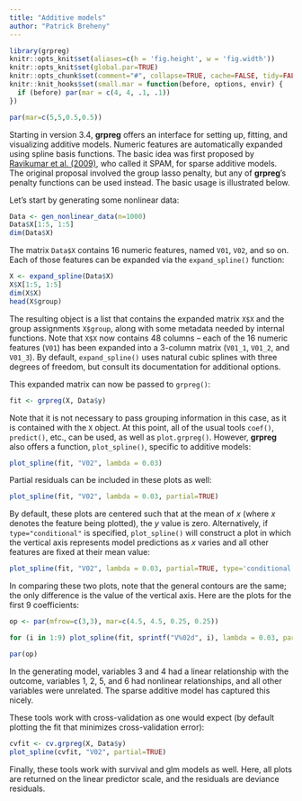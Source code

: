 ```yaml
---
title: "Additive models"
author: "Patrick Breheny"
---
```

  
```r
library(grpreg)
knitr::opts_knit$set(aliases=c(h = 'fig.height', w = 'fig.width'))
knitr::opts_knit$set(global.par=TRUE)
knitr::opts_chunk$set(comment="#", collapse=TRUE, cache=FALSE, tidy=FALSE)
knitr::knit_hooks$set(small.mar = function(before, options, envir) {
  if (before) par(mar = c(4, 4, .1, .1))
})
```
```r
par(mar=c(5,5,0.5,0.5))
```

Starting in version 3.4, **grpreg** offers an interface for setting up, fitting, and visualizing additive models. Numeric features are automatically expanded using spline basis functions. The basic idea was first proposed by [Ravikumar et al. (2009)](https://doi.org/10.1111/j.1467-9868.2009.00718.x), who called it SPAM, for sparse additive models. The original proposal involved the group lasso penalty, but any of **grpreg**'s penalty functions can be used instead. The basic usage is illustrated below.

Let's start by generating some nonlinear data:

```r
Data <- gen_nonlinear_data(n=1000)
Data$X[1:5, 1:5]
dim(Data$X)
```

The matrix `Data$X` contains 16 numeric features, named `V01`, `V02`, and so on. Each of those features can be expanded via the `expand_spline()` function:

```r
X <- expand_spline(Data$X)
X$X[1:5, 1:5]
dim(X$X)
head(X$group)
```

The resulting object is a list that contains the expanded matrix `X$X` and the group assignments `X$group`, along with some metadata needed by internal functions. Note that `X$X` now contains 48 columns -- each of the 16 numeric features (`V01`) has been expanded into a 3-column matrix (`V01_1`, `V01_2`, and `V01_3`). By default, `expand_spline()` uses natural cubic splines with three degrees of freedom, but consult its documentation for additional options.

This expanded matrix can now be passed to `grpreg()`:

```r
fit <- grpreg(X, Data$y)
```

Note that it is not necessary to pass grouping information in this case, as it is contained with the `X` object. At this point, all of the usual tools `coef()`, `predict()`, etc., can be used, as well as `plot.grpreg()`. However, **grpreg** also offers a function, `plot_spline()`, specific to additive models:

```r
plot_spline(fit, "V02", lambda = 0.03)
```

Partial residuals can be included in these plots as well:

```r
plot_spline(fit, "V02", lambda = 0.03, partial=TRUE)
```

By default, these plots are centered such that at the mean of $x$ (where $x$ denotes the feature being plotted), the $y$ value is zero. Alternatively, if `type="conditional"` is specified, `plot_spline()` will construct a plot in which the vertical axis represents model predictions as $x$ varies and all other features are fixed at their mean value:

```r
plot_spline(fit, "V02", lambda = 0.03, partial=TRUE, type='conditional')
```

In comparing these two plots, note that the general contours are the same; the only difference is the value of the vertical axis. Here are the plots for the first 9 coefficients:

```r
op <- par(mfrow=c(3,3), mar=c(4.5, 4.5, 0.25, 0.25))
```

```r
for (i in 1:9) plot_spline(fit, sprintf("V%02d", i), lambda = 0.03, partial=TRUE, warn=FALSE)
```

```r
par(op)
```

In the generating model, variables 3 and 4 had a linear relationship with the outcome, variables 1, 2, 5, and 6 had nonlinear relationships, and all other variables were unrelated. The sparse additive model has captured this nicely.

These tools work with cross-validation as one would expect (by default plotting the fit that minimizes cross-validation error):

```r
cvfit <- cv.grpreg(X, Data$y)
plot_spline(cvfit, "V02", partial=TRUE)
```

Finally, these tools work with survival and glm models as well. Here, all plots are returned on the linear predictor scale, and the residuals are deviance residuals.

